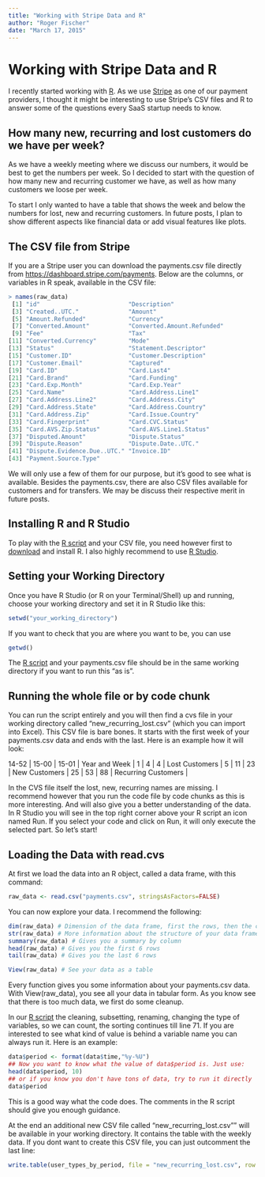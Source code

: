 ```yaml
---
title: "Working with Stripe Data and R"
author: "Roger Fischer"
date: "March 17, 2015"
---
```


# Working with Stripe Data and R

I recently started working with [R](http://www.r-project.org/ "The R Project for Statistical Computing"). As we use [Stripe](https://stripe.com) as one of our payment providers, I thought it might be interesting to use Stripe's CSV files and R to answer some of the questions every SaaS startup needs to know.


## How many new, recurring and lost customers do we have per week?
As we have a weekly meeting where we discuss our numbers, it would be best to get the numbers per week. So I decided to start with the question of how many new and recurring customer we have, as well as how many customers we loose per week.

To start I only wanted to have a table that shows the week and below the numbers for lost, new and recurring customers.
In future posts, I plan to show different aspects like financial data or add visual features like plots. 


## The CSV file from Stripe
If you are a Stripe user you can download the payments.csv file directly from [https://dashboard.stripe.com/payments](https://dashboard.stripe.com/payments). 
Below are the columns, or variables in R speak, available in the CSV file:

```r
> names(raw_data)
 [1] "id"                         "Description"               
 [3] "Created..UTC."              "Amount"                    
 [5] "Amount.Refunded"            "Currency"                  
 [7] "Converted.Amount"           "Converted.Amount.Refunded" 
 [9] "Fee"                        "Tax"                       
[11] "Converted.Currency"         "Mode"                      
[13] "Status"                     "Statement.Descriptor"      
[15] "Customer.ID"                "Customer.Description"      
[17] "Customer.Email"             "Captured"                  
[19] "Card.ID"                    "Card.Last4"                
[21] "Card.Brand"                 "Card.Funding"              
[23] "Card.Exp.Month"             "Card.Exp.Year"             
[25] "Card.Name"                  "Card.Address.Line1"        
[27] "Card.Address.Line2"         "Card.Address.City"         
[29] "Card.Address.State"         "Card.Address.Country"      
[31] "Card.Address.Zip"           "Card.Issue.Country"        
[33] "Card.Fingerprint"           "Card.CVC.Status"           
[35] "Card.AVS.Zip.Status"        "Card.AVS.Line1.Status"     
[37] "Disputed.Amount"            "Dispute.Status"            
[39] "Dispute.Reason"             "Dispute.Date..UTC."        
[41] "Dispute.Evidence.Due..UTC." "Invoice.ID"                
[43] "Payment.Source.Type"  
```
We will only use a few of them for our purpose, but it's good to see what is available. 
Besides the payments.csv, there are also CSV files available for customers and for transfers. We may be discuss their respective merit in future posts.

## Installing R and R Studio
To play with the [R script](https://github.com/rogerfischer/stripe_with_R/blob/master/stripe_weekly_new_recurring_lost.R) and your CSV file, you need however first to [download](http://stat.ethz.ch/CRAN/) and install R. 
I also highly recommend to use [R Studio](http://www.rstudio.com/products/rstudio/download/).

## Setting your Working Directory
Once you have R Studio (or R on your Terminal/Shell) up and running, choose your working directory and set it in R Studio like this:
```r
setwd("your_working_directory")
```
If you want to check that you are where you want to be, you can use
```r
getwd()
```
The [R script](https://github.com/rogerfischer/stripe_with_R/blob/master/stripe_weekly_new_recurring_lost.R) and your payments.csv file should be in the same working directory if you want to run this "as is".

## Running the whole file or by code chunk
You can run the script entirely and you will then find a cvs file in your working directory called "new_recurring_lost.csv" (which you can import into Excel). This CSV file is bare bones. It starts with the first week of your payments.csv data and ends with the last. 
Here is an example how it will look:

14-52 | 15-00 | 15-01 | Year and Week       |
1     | 4     |	4     | Lost Customers      |
5	    | 11	  | 23    | New Customers       |
25	  | 53	  | 88    | Recurring Customers |

In the CVS file itself the lost, new, recurring names are missing. 
I recommend however that you run the code file by code chunks as this is more interesting. And will also give you a better understanding of the data. In R Studio you will see in the top right corner above your R script an icon named Run. If you select your code and click on Run, it will only execute the selected part. So let's start!


## Loading the Data with read.cvs
At first we load the data into an R object, called a data frame, with this command:
```r
raw_data <- read.csv("payments.csv", stringsAsFactors=FALSE)
```
You can now explore your data. I recommend the following:
```r
dim(raw_data) # Dimension of the data frame, first the rows, then the columns
str(raw_data) # More information about the structure of your data frame
summary(raw_data) # Gives you a summary by column 
head(raw_data) # Gives you the first 6 rows
tail(raw_data) # Gives you the last 6 rows

View(raw_data) # See your data as a table
```
Every function gives you some information about your payments.csv data. With View(raw_data), you see all your data in tabular form. As you know see that there is too much data, we first do some cleanup. 

In our [R script](https://github.com/rogerfischer/stripe_with_R/blob/master/stripe_weekly_new_recurring_lost.R) the cleaning, subsetting, renaming, changing the type of variables, so we can count, the sorting continues till line 71. If you are interested to see what kind of value is behind a variable name you can always run it. 
Here is an example:
```r
data$period <- format(data$time,"%y-%U")
## Now you want to know what the value of data$period is. Just use:
head(data$period, 10)
## or if you know you don't have tons of data, try to run it directly
data$period
```
This is a good way what the code does. The comments in the R script should give you enough guidance.



At the end an additional new CSV file called "new_recurring_lost.csv"" will be available in your working directory. It contains the table with the weekly data.
If you dont want to create this CSV file, you can just outcomment the last line:
```r
write.table(user_types_by_period, file = "new_recurring_lost.csv", row.names = FALSE, sep = "\t")
```













